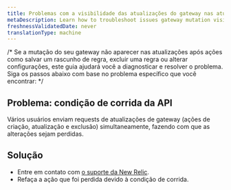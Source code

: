 ```yaml
---
title: Problemas com a visibilidade das atualizações do gateway nas atualizações
metaDescription: Learn how to troubleshoot issues gateway mutation visibility in updates.
freshnessValidatedDate: never
translationType: machine
---
```


/\* Se a mutação do seu gateway não aparecer nas atualizações após ações como salvar um rascunho de regra, excluir uma regra ou alterar configurações, este guia ajudará você a diagnosticar e resolver o problema. Siga os passos abaixo com base no problema específico que você encontrar: \*/

## Problema: condição de corrida da API

Vários usuários enviam requests de atualizações de gateway (ações de criação, atualização e exclusão) simultaneamente, fazendo com que as alterações sejam perdidas.

## Solução

* Entre em contato com [o suporte da New Relic](https://support.newrelic.com).
* Refaça a ação que foi perdida devido à condição de corrida.